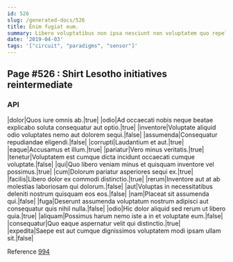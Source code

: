 ```yaml
---
id: 526
slug: /generated-docs/526
title: Enim fugiat eum.
summary: Libero voluptatibus non ipsa nesciunt non voluptatem quo repellat quasi.
date: '2019-04-03'
tags: '["circuit", "paradigms", "sensor"]'
---
```

## Page #526 : Shirt Lesotho initiatives reintermediate
<Partial />

### API

|dolor|Quos iure omnis ab.|true|
|odio|Ad occaecati nobis neque beatae explicabo soluta consequatur aut optio.|true|
|inventore|Voluptate aliquid odio voluptates nemo aut dolorem sequi.|false|
|assumenda|Consequatur repudiandae eligendi.|false|
|corrupti|Laudantium et aut.|true|
|eaque|Accusamus et illum.|true|
|pariatur|Vero minus veritatis.|true|
|tenetur|Voluptatem est cumque dicta incidunt occaecati cumque voluptate.|false|
|qui|Quo libero veniam minus et quisquam inventore vel possimus.|true|
|cum|Dolorum pariatur asperiores sequi ex.|true|
|facilis|Libero dolor ex commodi distinctio.|true|
|rerum|Inventore aut at ab molestias laboriosam qui dolorum.|false|
|aut|Voluptas in necessitatibus deleniti nostrum quisquam eos eos.|false|
|nam|Placeat sit assumenda qui.|false|
|fuga|Deserunt assumenda voluptatum nostrum adipisci aut consequatur quis nihil nulla.|false|
|odio|Hic dolor aliquid sed rerum ut libero quia.|true|
|aliquam|Possimus harum nemo iste a in et voluptate eum.|false|
|consequatur|Quo eaque aspernatur velit qui distinctio.|true|
|expedita|Saepe est aut cumque dignissimos voluptatem modi ipsam ullam sit.|false|

Reference [994](/generated-docs/994)



